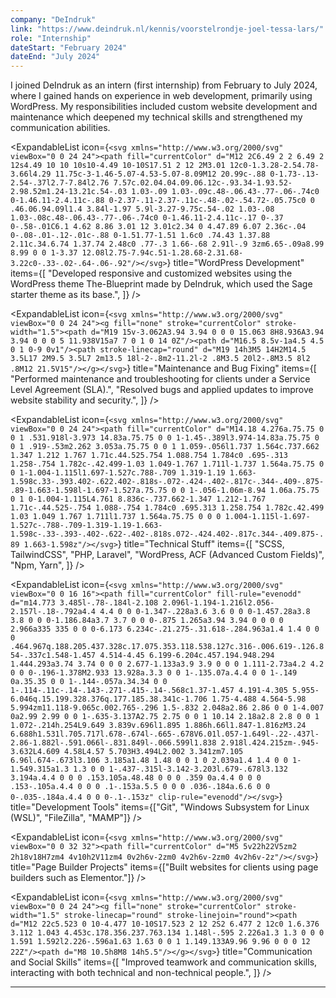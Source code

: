 ```yaml
---
company: "DeIndruk"
link: "https://www.deindruk.nl/kennis/voorstelrondje-joel-tessa-lars/"
role: "Internship"
dateStart: "February 2024"
dateEnd: "July 2024"
---
```



I joined DeIndruk as an intern (first internship) from February to July 2024, where I gained hands on experience in web development, primarily using WordPress. My responsibilities included custom website development and maintenance which deepened my technical skills and strengthened my communication abilities.

<ListSeparator>

<ExpandableList
  icon={`<svg xmlns="http://www.w3.org/2000/svg" viewBox="0 0 24 24"><path fill="currentColor" d="M12 2C6.49 2 2 6.49 2 12s4.49 10 10 10s10-4.49 10-10S17.51 2 12 2M3.01 12c0-1.3.28-2.54.78-3.66l4.29 11.75c-3-1.46-5.07-4.53-5.07-8.09M12 20.99c-.88 0-1.73-.13-2.54-.37l2.7-7.84l2.76 7.57c.02.04.04.09.06.12c-.93.34-1.93.52-2.98.52m1.24-13.21c.54-.03 1.03-.09 1.03-.09c.48-.06.43-.77-.06-.74c0 0-1.46.11-2.4.11c-.88 0-2.37-.11-2.37-.11c-.48-.02-.54.72-.05.75c0 0 .46.06.94.09l1.4 3.84l-1.97 5.9l-3.27-9.75c.54-.02 1.03-.08 1.03-.08c.48-.06.43-.77-.06-.74c0 0-1.46.11-2.4.11c-.17 0-.37 0-.58-.01C6.1 4.62 8.86 3.01 12 3.01c2.34 0 4.47.89 6.07 2.36c-.04 0-.08-.01-.12-.01c-.88 0-1.51.77-1.51 1.6c0 .74.43 1.37.88 2.11c.34.6.74 1.37.74 2.48c0 .77-.3 1.66-.68 2.91l-.9 3zm6.65-.09a8.99 8.99 0 0 1-3.37 12.08l2.75-7.94c.51-1.28.68-2.31.68-3.22c0-.33-.02-.64-.06-.92"/></svg>`}
  title="WordPress Development"
  items={[
    "Developed responsive and customized websites using the WordPress theme The-Blueprint made by DeIndruk, which used the Sage starter theme as its base.",
  ]}
/>

<ExpandableList
  icon={`<svg xmlns="http://www.w3.org/2000/svg" viewBox="0 0 24 24"><g fill="none" stroke="currentColor" stroke-width="1.5"><path d="M19 15v-3.062A3.94 3.94 0 0 0 15.063 8H8.936A3.94 3.94 0 0 0 5 11.938V15a7 7 0 1 0 14 0Z"/><path d="M16.5 8.5v-1a4.5 4.5 0 1 0-9 0v1"/><path stroke-linecap="round" d="M19 14h3M5 14H2M14.5 3.5L17 2M9.5 3.5L7 2m13.5 18l-2-.8m2-11.2l-2 .8M3.5 20l2-.8M3.5 8l2 .8M12 21.5V15"/></g></svg>`}
  title="Maintenance and Bug Fixing"
  items={[
    "Performed maintenance and troubleshooting for clients under a Service Level Agreement (SLA).",
    "Resolved bugs and applied updates to improve website stability and security.",
  ]}
/>

<ExpandableList
  icon={`<svg xmlns="http://www.w3.org/2000/svg" viewBox="0 0 24 24"><path fill="currentColor" d="M14.18 4.276a.75.75 0 0 1 .531.918l-3.973 14.83a.75.75 0 0 1-1.45-.389l3.974-14.83a.75.75 0 0 1 .919-.53m2.262 3.053a.75.75 0 0 1 1.059-.056l1.737 1.564c.737.662 1.347 1.212 1.767 1.71c.44.525.754 1.088.754 1.784c0 .695-.313 1.258-.754 1.782c-.42.499-1.03 1.049-1.767 1.711l-1.737 1.564a.75.75 0 0 1-1.004-1.115l1.697-1.527c.788-.709 1.319-1.19 1.663-1.598c.33-.393.402-.622.402-.818s-.072-.424-.402-.817c-.344-.409-.875-.89-1.663-1.598l-1.697-1.527a.75.75 0 0 1-.056-1.06m-8.94 1.06a.75.75 0 1 0-1.004-1.115L4.761 8.836c-.737.662-1.347 1.212-1.767 1.71c-.44.525-.754 1.088-.754 1.784c0 .695.313 1.258.754 1.782c.42.499 1.03 1.049 1.767 1.711l1.737 1.564a.75.75 0 0 0 1.004-1.115l-1.697-1.527c-.788-.709-1.319-1.19-1.663-1.598c-.33-.393-.402-.622-.402-.818s.072-.424.402-.817c.344-.409.875-.89 1.663-1.598z"/></svg>`}
  title="Technical Stuff"
  items={[
    "SCSS, TailwindCSS",
    "PHP, Laravel",
    "WordPress, ACF (Advanced Custom Fields)",
    "Npm, Yarn",
  ]}
/>

<ExpandableList
  icon={`<svg xmlns="http://www.w3.org/2000/svg" viewBox="0 0 16 16"><path fill="currentColor" fill-rule="evenodd" d="m14.773 3.485l-.78-.184l-2.108 2.096l-1.194-1.216l2.056-2.157l-.18-.792a4.4 4.4 0 0 0-1.347-.228a3.6 3.6 0 0 0-1.457.28a3.8 3.8 0 0 0-1.186.84a3.7 3.7 0 0 0-.875 1.265a3.94 3.94 0 0 0 0 2.966a335 335 0 0 0-6.173 6.234c-.21.275-.31.618-.284.963a1.4 1.4 0 0 0 .464.967q.188.205.437.328c.17.075.353.118.538.127c.316-.006.619-.126.854-.337c1.548-1.457 4.514-4.45 6.199-6.204c.457.194.948.294 1.444.293a3.74 3.74 0 0 0 2.677-1.133a3.9 3.9 0 0 0 1.111-2.73a4.2 4.2 0 0 0-.196-1.378M2.933 13.928a.3.3 0 0 1-.135.07a.4.4 0 0 1-.149 0a.35.35 0 0 1-.144-.057a.34.34 0 0 1-.114-.11c-.14-.143-.271-.415-.14-.568c1.37-1.457 4.191-4.305 5.955-6.046q.15.199.328.376q.177.185.38.341c-1.706 1.75-4.488 4.564-5.98 5.994zm11.118-9.065c.002.765-.296 1.5-.832 2.048a2.86 2.86 0 0 1-4.007 0a2.99 2.99 0 0 1-.635-3.137A2.75 2.75 0 0 1 10.14 2.18a2.8 2.8 0 0 1 1.072-.214h.254L9.649 3.839v.696l1.895 1.886h.66l1.847-1.816zM3.24 6.688h1.531l.705.717l.678-.674l-.665-.678V6.01l.057-1.649l-.22-.437l-2.86-1.882l-.591.066l-.831.849l-.066.599l1.838 2.918l.424.215zm-.945-3.632L4.609 4.58L4.57 5.703H3.494L2.002 3.341zm7.105 6.96l.674-.673l3.106 3.185a1.48 1.48 0 0 1 0 2.039a1.4 1.4 0 0 1-1.549.315a1.3 1.3 0 0 1-.437-.315l-3.142-3.203l.679-.678l3.132 3.194a.4.4 0 0 0 .153.105a.48.48 0 0 0 .359 0a.4.4 0 0 0 .153-.105a.4.4 0 0 0 .1-.153a.5.5 0 0 0 .036-.184a.6.6 0 0 0-.035-.184a.4.4 0 0 0-.1-.153z" clip-rule="evenodd"/></svg>`}
  title="Development Tools"
  items={["Git", "Windows Subsystem for Linux (WSL)", "FileZilla", "MAMP"]}
/>

<ExpandableList
  icon={`<svg xmlns="http://www.w3.org/2000/svg" viewBox="0 0 32 32"><path fill="currentColor" d="M5 5v22h22V5zm2 2h18v18H7zm4 4v10h2V11zm4 0v2h6v-2zm0 4v2h6v-2zm0 4v2h6v-2z"/></svg>`}
  title="Page Builder Projects"
  items={["Built websites for clients using page builders such as Elementor."]}
/>

<ExpandableList
  icon={`<svg xmlns="http://www.w3.org/2000/svg" viewBox="0 0 24 24"><g fill="none" stroke="currentColor" stroke-width="1.5" stroke-linecap="round" stroke-linejoin="round"><path d="M12 22c5.523 0 10-4.477 10-10S17.523 2 12 2S2 6.477 2 12c0 1.6.376 3.112 1.043 4.453c.178.356.237.763.134 1.148l-.595 2.226a1.3 1.3 0 0 0 1.591 1.592l2.226-.596a1.63 1.63 0 0 1 1.149.133A9.96 9.96 0 0 0 12 22Z"/><path d="M8 10.5h8M8 14h5.5"/></g></svg>`}
  title="Communication and Social Skills"
  items={[
    "Improved teamwork and communication skills, interacting with both technical and non-technical people.",
  ]}
/>
</ListSeparator>

---
